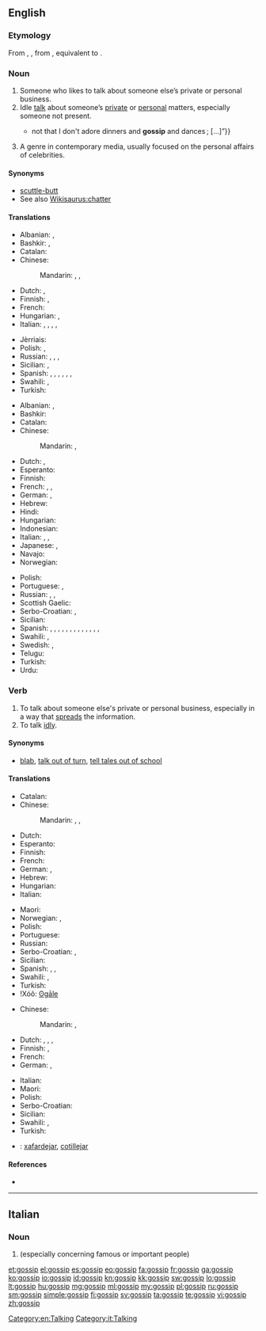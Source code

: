 ==English==
{{wikipedia}}

===Etymology===
From {{etyl|enm}} {{term|gossib|lang=enm}}, {{term|godsib||a close friend or relation, a confidant|lang=enm}}, from {{etyl|ang}} {{term|godsibb|lang=ang||godparent, sponsor}}, equivalent to {{compound|god|sib}}.

===Noun===
{{en-noun}}

# Someone who likes to talk about someone else’s private or personal business.
# Idle [[talk]] about someone’s [[private]] or [[personal]] matters, especially someone not present.
#* {{quote-book|year=1907|author=[[w:Robert W. Chambers|Robert Chambers]]
|title=The Younger Set
|chapter=2/5|url=http://openlibrary.org/works/OL8127246W
|passage=“I ought to arise and go forth with timbrel and with dances ; but, do you know, I am not inclined to revels ?{{...}}not that I don't adore dinners and '''gossip''' and dances ;&nbsp;[&hellip;]”}}
# A genre in contemporary media, usually focused on the personal affairs of celebrities.

====Synonyms====
* [[scuttle-butt]]
* See also [[Wikisaurus:chatter]]

====Translations====
{{trans-top|person}}
* Albanian: {{t-|sq|thashethemexhi|m}}, {{t+|sq|çuçurjar|m}}
* Bashkir: {{tø|ba|ғәйбәтсе|m|tr=ğäybätse}}, {{tø|ba|ғәйбәт тоҡсайы|m|tr=ğäybät toqsayï}}
* Catalan: {{t-|ca|xafarder}}
* Chinese:
*: Mandarin: {{t|cmn|愛說閒話的人|sc=Hani}}, {{t|cmn|爱说闲话的人|tr=ài shuō xiánhuà de rén|sc=Hani}}, {{t|cmn|八卦的人|tr=bāguà de rén|sc=Hani}}
* Dutch: {{t-|nl|roddelaar|m}}, {{t-|nl|roddelaarster|f}}
* Finnish: {{t-|fi|juoruilija}}, {{t-|fi|juorukello}}
* French: {{t+|fr|commère|f}}
* Hungarian: {{t-|hu|pletykás}}, {{t-|hu|pletykafészek}}
* Italian: {{t-|it|pettegolo|m}}, {{t+|it|pettegola|f}}, {{t-|it|chiacchierone|m}}, {{t-|it|chiacchierona|f}}, {{t-|it|comare|f}} {{qualifier|regional}}
{{trans-mid}}
* Jèrriais: {{tø|roa-jer|conméthe|f}}
* Polish: {{t+|pl|plotkarz|m}}, {{t+|pl|plotkarka|f}}
* Russian: {{t+|ru|сплетник|m|tr=splétnik}}, {{t+|ru|сплетница|m|tr=splétnica}}, {{t|ru|болтун|m|tr=boltún|sc=Cyrl}}, {{t|ru|болтунья|f|tr=boltúnʹja|sc=Cyrl}}
* Sicilian: {{t-|scn|cuttigghiaru|m}}, {{t-|scn|cuttigghiara|f}}
* Spanish: {{t+|es|chismoso|m}}, {{t-|es|chismosa|f}} {{qualifier|especially Latin America}}, {{t+|es|copuchento|m}} {{qualifier|Chile|colloquial}}, {{t-|es|argüendero|m}}, {{t-|es|argüendera|f}} {{qualifier|Mexico|colloquial}}, {{t-|es|alcahuete|m}}, {{t-|es|cotilla|m|f}}
* Swahili: {{t+|sw|tetesi}}, {{t+|sw|fitina}}
* Turkish: {{t+|tr|dedikoducu}}
{{trans-bottom}}

{{trans-top|idle talk}}
* Albanian: {{t-|sq|thashetheme|f}}, {{t+|sq|çuçurimë|f}}
* Bashkir: {{tø|ba|ғәйбәт|m|tr=ğäybät}}
* Catalan: {{t-|ca|xafarderia|f}}
* Chinese:
*: Mandarin: {{t-|cmn|閒話|sc=Hani}}, {{t-|cmn|闲话|tr=xiánhuá|sc=Hani}}
* Dutch: {{t-|nl|kletspraatje}}, {{t+|nl|roddel}}
* Esperanto: {{t-|eo|klaĉo}}
* Finnish: {{t-|fi|juoru}}
* French: {{t+|fr|commérage}}, {{t+|fr|ragot}}, {{t+|fr|cancan}}
* German: {{t+|de|Klatsch|m}}, {{t+|de|Tratsch|m}}
* Hebrew: {{t+|he|רכילות|f|tr=rehilut}}
* Hindi: {{t-|hi|गप-शप|f|tr=gap-śap|sc=Deva}}
* Hungarian: {{t+|hu|pletyka}}
* Indonesian: {{t+|id|gosip}}
* Italian: {{t+|it|pettegolezzo|m}}, {{t-|it|chiacchera|f}}, {{t+|it|diceria|f}}
* Japanese: {{t+|ja|噂|tr=うわさ, uwasa|sc=Jpan}}, {{t|ja|ゴシップ|tr=goshippu|sc=Jpan}}
* Navajo: {{tø|nv|aseezį́}}
* Norwegian: {{t-|no|sladder|n}}
{{trans-mid}}
* Polish: {{t+|pl|plotka|f}}
* Portuguese: {{t+|pt|bisbilhotice|f}}, {{t+|pt|fofoca|f}} {{qualifier|Brazil}}
* Russian: {{t+|ru|сплетни|f-p|tr=splétni}}, {{t-|ru|слухи|m-p|tr=slúxi}}, {{t|ru|болтовня|f|tr=boltovnjá|sc=Cyrl}}
* Scottish Gaelic: {{t-|gd|seanchas|m}}
* Serbo-Croatian: {{t-|sh|ogovaranje|n}}, {{t|sh|оговарање|n}}
* Sicilian: {{t+|scn|cuttigghiu|m}}
* Spanish: {{t+|es|chisme|m}} {{qualifier|especially Latin America}}, {{t-|es|bochinche|m}} {{qualifier|Colombian Atlantic Coast|Dominican Republic|Panama|Puerto Rico - colloquial}}, {{t-|es|brete|f}} {{qualifier|Cuba|colloquial}}, {{t+|es|cahuín|m}} {{qualifier|Chile|colloquial}}, {{t+|es|chambre|m}} {{qualifier|El Salvador|Honduras - colloquial}}, {{t-|es|chimento|m}} {{qualifier|Argentina|Uruguay - colloquial}}, {{t-|es|chirmol|m}} {{qualifier|Guatemala|colloquial}}, {{t-|es|cocoa|f}} {{qualifier|Panama|colloquial}}, {{t+|es|copucha|f}} {{qualifier|Chile|colloquial}}, {{t-|es|cotilleo|m}} {{qualifier|Spain}}, {{t-|es|cuecho|m}} {{qualifier|Nicaragua|colloquial}}, {{t-|es|mitote|m}}, {{t-|es|argüende|m}} {{qualifier|Mexico|colloquial}}, {{t-|es|vinazo|m}} {{qualifier|Costa Rica|colloquial}}
* Swahili: {{t+|sw|tetesi}}, {{t+|sw|fitina}}
* Swedish: {{t+|sv|skvaller|n}}, {{t+|sv|sladder|n}}
* Telugu: {{t-|te|గాలి కబుర్లు|tr=gaali kaburlu}}
* Turkish: {{t+|tr|dedikodu}}
* Urdu: {{t-|ur|گپ شپ|f|tr=gap śap|sc=ur-Arab}}
{{trans-bottom}}

===Verb===
{{en-verb|gossips|'''[[gossiping]]''' ''or'' '''[[gossipping]]'''|'''[[gossiped]]''' ''or'' '''[[gossipped]]'''}}

# To talk about someone else's private or personal business, especially in a way that [[spread]]s the information.
# To talk [[idly]].

====Synonyms====
* {{sense|talk about someone else's private or personal business}} [[blab]], [[talk out of turn]], [[tell tales out of school]]

====Translations====
{{trans-top|to talk about someone else's private or personal business}}
* Catalan: {{t+|ca|xafardejar}}
* Chinese:
*: Mandarin: {{t|cmn|說閒話|sc=Hani}}, {{t|cmn|说闲话|tr=shuō xiánhuà|sc=Hani}}, {{t|cmn|八卦|tr=bāguà|sc=Hani}}
* Dutch: {{t+|nl|roddelen}}
* Esperanto: {{t-|eo|klaĉi}}
* Finnish: {{t-|fi|juoruta}}
* French: {{t+|fr|commérer}}
* German: {{t+|de|tratschen}}, {{t+|de|klatschen}}
* Hebrew: {{t-|he|לרכל}}
* Hungarian: {{t+|hu|pletykál}}
* Italian: {{t+|it|spettegolare}}
{{trans-mid}}
* Maori: {{t|mi|pakitara}}
* Norwegian: {{t-|no|sladre}}, {{t-|no|slarve}}
* Polish: {{t+|pl|plotkować}}
* Portuguese: {{t-|pt|fofocar}} {{qualifier|Brazil}}
* Russian: {{t+|ru|сплетничать|tr=splétničatʹ}} {{impf}}
* Serbo-Croatian: {{t-|sh|tračati}}, {{t-|sh|ogovarati}}
* Sicilian: {{t-|scn|cuttigghiari}}
* Spanish: {{t-|es|chismear}}, {{t-|es|cotillear}}, {{t-|es|chismorrear}}
* Swahili: {{t+|sw|fakachi}}, {{t+|sw|fitina}}
* Turkish: {{t-|tr|dedikodu yapmak}}
* ǃXóõ: [[ʘgāle]]
{{trans-bottom}}

{{trans-top|to talk idly}}
* Chinese:
*: Mandarin: {{t|cmn|說閒聊|sc=Hani}}, {{t|cmn|说闲聊|tr=shuō xiánliáo|sc=Hani}}
* Dutch: {{t+|nl|babbelen}}, {{t+|nl|zeveren}}, {{t+|nl|kletsen}}, {{t+|nl|zwetsen}}
* Finnish: {{t+|fi|jutella}}, {{t-|fi|juoruilla}}
* French: {{t+|fr|bavarder}}
* German: {{t+|de|klatschen}}, {{t+|de|schwatzen}}
{{trans-mid}}
* Italian: {{t-|it|chiaccherare}}
* Maori: {{t|mi|pakitara}}
* Polish: {{t+|pl|plotkować}}
* Serbo-Croatian: {{t-|sh|brbljati}}
* Sicilian: {{t-|scn|cuttigghiari}}
* Swahili: {{t+|sw|fakachi}}, {{t+|sw|fitina}}
* Turkish: {{t+|tr|çene çalmak}}
{{trans-bottom}}

{{checktrans-top}}
* {{ttbc|ca}}: [[xafardejar]], [[cotillejar]]
{{trans-bottom}}

====References====
* {{R:BBS}}

[[Category:en:Talking]]

----

==Italian==

===Noun===
{{head|it|noun|g=m|inv}}

# {{l|en|gossip}} (especially concerning famous or important people)

[[Category:it:Talking]]

[[et:gossip]]
[[el:gossip]]
[[es:gossip]]
[[eo:gossip]]
[[fa:gossip]]
[[fr:gossip]]
[[ga:gossip]]
[[ko:gossip]]
[[io:gossip]]
[[id:gossip]]
[[kn:gossip]]
[[kk:gossip]]
[[sw:gossip]]
[[lo:gossip]]
[[lt:gossip]]
[[hu:gossip]]
[[mg:gossip]]
[[ml:gossip]]
[[my:gossip]]
[[pl:gossip]]
[[ru:gossip]]
[[sm:gossip]]
[[simple:gossip]]
[[fi:gossip]]
[[sv:gossip]]
[[ta:gossip]]
[[te:gossip]]
[[vi:gossip]]
[[zh:gossip]]